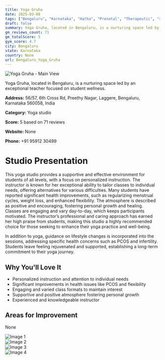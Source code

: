 ```yaml
---
title: Yoga Gruha
date: 2025-03-08
tags: ["Bengaluru", "Karnataka", "Hatha", "Prenatal", "Therapeutic", "supportive environment", "personalized instruction", "Bengaluru"]  
draft: false
summary: Yoga Gruha, located in Bengaluru, is a nurturing space led by an exceptional teacher focused on student wellness.
gm_reviews_count: 71
gm_totalScore: 5
gym_score: 4.7
city: Bengaluru
state: Karnataka
country: None
url: Bengaluru_Yoga_Gruha
---
```


<div className="aspect-[16/9] relative my-8">
  <img 
    src="https://lh5.googleusercontent.com/p/AF1QipOBtdRqCiMLm_eGiiHDcDfOQaSz0rXRIyO1EYlN=w1920-h1080-k-no"
    alt="Yoga Gruha - Main View"
    className="object-cover absolute inset-0 w-full h-full rounded-lg"
  />
</div>

Yoga Gruha, located in Bengaluru, is a nurturing space led by an exceptional teacher focused on student wellness.

**Address:** 56/57, 6th Cross Rd, Preethy Nagar, Laggere, Bengaluru, Karnataka 560058, India

**Category:** Yoga studio

**Score:** 5 based on 71 reviews

**Website:** None

**Phone:** +91 95912 30499

# Studio Presentation

This yoga studio provides a supportive and effective environment for students of all levels, with a focus on personalized instruction. The instructor is known for her exceptional ability to tailor classes to individual needs, offering alternatives for various difficulties. Many students have reported significant health improvements, such as regularizing menstrual cycles, weight loss, and enhanced flexibility. The atmosphere is described as positive and encouraging, fostering personal growth and healing. Classes are engaging and vary day-to-day, which keeps participants motivated. The instructor’s professional and caring approach has earned her high praise from students, making this studio a highly recommended choice for those seeking to enhance their yoga practice and well-being.

In addition to yoga, guidance on lifestyle changes is incorporated into the sessions, addressing specific health concerns such as PCOS and infertility. Students leave feeling rejuvenated and supported, establishing a long-term commitment to their yoga journey.

## Why You'll Love It

- Personalized instruction and attention to individual needs
- Significant improvements in health issues like PCOS and flexibility
- Engaging and varied class formats to maintain interest
- Supportive and positive atmosphere fostering personal growth
- Experienced and knowledgeable instructor

## Areas for Improvement

None

<div className="grid grid-cols-1 xl:grid-cols-2 gap-4 my-8">
<div className="aspect-[4/3] relative"><img src="https://lh3.googleusercontent.com/p/AF1QipMH8fwuoDlwgHxYth9VwLdDqHqQErCTlWreGBcn=w1920-h1080-k-no" alt="Image 1" className="object-cover absolute inset-0 w-full h-full rounded-lg" /></div>
<div className="aspect-[4/3] relative"><img src="https://lh5.googleusercontent.com/p/AF1QipMMauPAYfHBsHzulzB4SYP0gDOlGILE5h6mnbxn=w1920-h1080-k-no" alt="Image 2" className="object-cover absolute inset-0 w-full h-full rounded-lg" /></div>
<div className="aspect-[4/3] relative"><img src="https://lh5.googleusercontent.com/p/AF1QipNjHOyof-tS644HGrsEVF74HrGdi2Dj6AGzBQ9F=w1920-h1080-k-no" alt="Image 3" className="object-cover absolute inset-0 w-full h-full rounded-lg" /></div>
<div className="aspect-[4/3] relative"><img src="https://lh5.googleusercontent.com/p/AF1QipPoVf230TMDl09Tz4jF28JHnrM8Dtuga5_LREf0=w1920-h1080-k-no" alt="Image 4" className="object-cover absolute inset-0 w-full h-full rounded-lg" /></div>
</div>